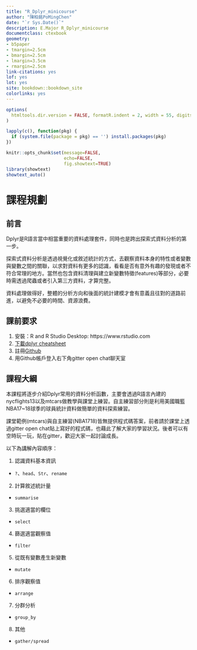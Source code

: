 ```yaml
--- 
title: "R_Dplyr_minicourse"
author: "陳柏銘PoMingChen"
date: "`r Sys.Date()`"
description: E.Major R_Dplyr_minicourse
documentclass: ctexbook
geometry:
- b5paper
- tmargin=2.5cm
- bmargin=2.5cm
- lmargin=3.5cm
- rmargin=2.5cm
link-citations: yes
lof: yes
lot: yes
site: bookdown::bookdown_site
colorlinks: yes
---
```


```r
options(
  htmltools.dir.version = FALSE, formatR.indent = 2, width = 55, digits = 4
)

lapply(c(), function(pkg) {
  if (system.file(package = pkg) == '') install.packages(pkg)
})

knitr::opts_chunk$set(message=FALSE,
                      echo=FALSE,
                      fig.showtext=TRUE)
library(showtext)
showtext_auto()
```

# 課程規劃 

## 前言 {-}   

Dplyr是R語言當中相當重要的資料處理套件，同時也是跨出探索式資料分析的第一步。

探索式資料分析是透過視覺化或敘述統計的方式，去觀察資料本身的特性或者變數與變數之間的關聯，以求對資料有更多的認識，看看是否有意外有趣的發現或者不符合常理的地方。當然也包含資料清理與建立新變數特徵(features)等部分，必要時需透過爬蟲或者引入第三方資料，才算完整。

資料處理做得好，整體的分析方向和後面的統計建模才會有意義且往對的道路前進，以避免不必要的時間、資源浪費。

## 課前要求 {-}  

1. 安裝：R and R Studio Desktop: https://www.rstudio.com  
2. [下載dplyr cheatsheet](https://github.com/rstudio/cheatsheets/raw/master/data-transformation.pdf) 
3. 註冊[Github](https://github.com)
4. 用Github帳戶登入右下角gitter open chat聊天室

## 課程大綱 {-} 

本課程將逐步介紹Dplyr常用的資料分析函數，主要會透過R語言內建的nycflights13以及mtcars做教學與課堂上練習。自主練習部分則是利用美國職籃NBA17~18球季的球員統計資料做簡單的資料探索練習。

課堂範例(mtcars)與自主練習(NBA1718)皆無提供程式碼答案，前者請於課堂上透過gitter open chat貼上寫好的程式碼，也藉此了解大家的學習狀況。後者可以有空時玩一玩，貼在gitter，歡迎大家一起討論成長。

以下為講解內容順序：

1. 認識資料基本資訊

  - `?`、`head`、`Str`、`rename`
  
2. 計算敘述統計量

  - `summarise`

3. 挑選適當的欄位

  - `select`

4. 篩選適當觀察值

  - `filter`

5. 從既有變數產生新變數

  - `mutate`

6. 排序觀察值

  - `arrange`
  
7. 分群分析

  - `group_by`
  
8. 其他

  - `gather/spread`
